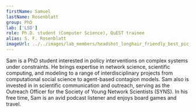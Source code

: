 ```yaml
---
firstName: Samuel
lastName: Rosenblatt
group: PhD
lab: ['LSD']
role: Ph.D. student (Computer Science), QuEST trainee
alias: S. F. Rosenblatt
imageUrl: ../../images/lab_members/headshot_longhair_friendly_best_pic_cropped.png
---
```



Sam is a PhD student interested in policy interventions on complex systems under constraints. He brings expertise in network science, scientific computing, and modeling to a range of interdisciplinary projects from computational social science to agent-based contagion models. Sam also is invested in in scientific communication and outreach, serving as the Outreach Officer for the Society of Young Network Scientists (SYNS). In his free time, Sam is an avid podcast listener and enjoys board games and travel.
